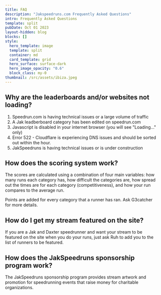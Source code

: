 ---
title: FAQ
description: "Jakspeedruns.com Frequently Asked Questions"
intro: Frequently Asked Questions
template: split
pubDate: Oct 01 2023
layout-hidden: blog
blocks: []
style:
  hero_template: image
  template: split
  container: md
  card_template: grid
  hero_surface: surface-dark
  hero_image_opacity: "0.6"
  block_class: my-0
thumbnail: /src/assets/ibiza.jpeg
---

## Why are the leaderboards and/or websites not loading?

1. Speedrun.com is having technical issues or a large volume of traffic
2. A Jak leadberboard category has been edited on speedrun.com
3. Javascript is disabled in your internet browser (you will see "Loading..." only)
4. Error 522 - Cloudflare is experiencing DNS issues and should be sorted out within the hour.
5. JakSpeedruns is having technical issues or is under construction

## How does the scoring system work?

The scores are calculated using a combination of four main variables: how many runs each category has, how difficult the categories are, how spread out the times are for each category (competitiveness), and how your run compares to the average run.

Points are added for every category that a runner has ran. Ask G3catcher for more details.

## How do I get my stream featured on the site?

If you are a Jak and Daxter speedrunner and want your stream to be featured on the site when you do your runs, just ask Ruh to add you to the list of runners to be featured.

## How does the JakSpeedruns sponsorship program work?

The JakSpeedruns sponsorship program provides stream artwork and promotion for speedrunning events that raise money for charitable organizations.
